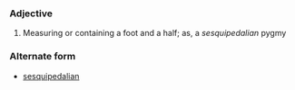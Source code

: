 ===Adjective===

#Measuring or containing a foot and a half; as, a ''sesquipedalian'' pygmy

===Alternate form===
* [[sesquipedalian]]